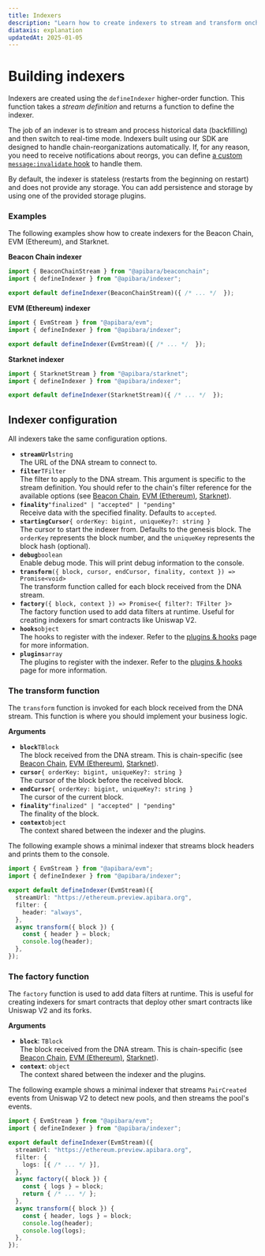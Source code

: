 ```yaml
---
title: Indexers
description: "Learn how to create indexers to stream and transform onchain data."
diataxis: explanation
updatedAt: 2025-01-05
---
```


# Building indexers

Indexers are created using the `defineIndexer` higher-order function. This function takes a _stream definition_ and returns a function to define the indexer.

The job of an indexer is to stream and process historical data (backfilling) and then switch to real-time mode. Indexers built using our SDK are designed to handle chain-reorganizations automatically.
If, for any reason, you need to receive notifications about reorgs, you can define [a custom `message:invalidate` hook](/docs/v2/getting-started/plugins#hooks) to handle them.

By default, the indexer is stateless (restarts from the beginning on restart) and does not provide any storage. You can add persistence and storage by using one of the provided storage plugins.

### Examples

The following examples show how to create indexers for the Beacon Chain, EVM (Ethereum), and Starknet.

**Beacon Chain indexer**

```ts [beaconchain.indexer.ts]
import { BeaconChainStream } from "@apibara/beaconchain";
import { defineIndexer } from "@apibara/indexer";

export default defineIndexer(BeaconChainStream)({ /* ... */  });
```

**EVM (Ethereum) indexer**

```ts [evm.indexer.ts]
import { EvmStream } from "@apibara/evm";
import { defineIndexer } from "@apibara/indexer";

export default defineIndexer(EvmStream)({ /* ... */  });
```

**Starknet indexer**

```ts [starknet.indexer.ts]
import { StarknetStream } from "@apibara/starknet";
import { defineIndexer } from "@apibara/indexer";

export default defineIndexer(StarknetStream)({ /* ... */  });
```

## Indexer configuration

All indexers take the same configuration options.

- **`streamUrl`**<span class="text-muted-foreground">`string`</span><br/>The URL of the DNA stream to connect to.
- **`filter`**<span class="text-muted-foreground">`TFilter`</span><br/>The filter to apply to the DNA stream. This argument is specific to the stream definition. You should refer to the chain's filter reference for the available options (see [Beacon Chain](/docs/v2/networks/beaconchain/filter), [EVM (Ethereum)](/docs/v2/networks/evm/filter), [Starknet](/docs/v2/networks/starknet/filter)).
- **`finality`**<span class="text-muted-foreground">`"finalized" | "accepted" | "pending"`</span><br/>Receive data with the specified finality. Defaults to `accepted`.
- **`startingCursor`**<span class="text-muted-foreground">`{ orderKey: bigint, uniqueKey?: string }`</span><br/>The cursor to start the indexer from. Defaults to the genesis block. The `orderKey` represents the block number, and the `uniqueKey` represents the block hash (optional).
- **`debug`**<span class="text-muted-foreground">`boolean`</span><br/>Enable debug mode. This will print debug information to the console.
- **`transform`**<span class="text-muted-foreground">`({ block, cursor, endCursor, finality, context }) => Promise<void>`</span><br/>The transform function called for each block received from the DNA stream.
- **`factory`**<span class="text-muted-foreground">`({ block, context }) => Promise<{ filter?: TFilter }>`</span><br/>The factory function used to add data filters at runtime. Useful for creating indexers for smart contracts like Uniswap V2.
- **`hooks`**<span class="text-muted-foreground">`object`</span><br/>The hooks to register with the indexer. Refer to the [plugins & hooks](/docs/v2/getting-started/plugins) page for more information.
- **`plugins`**<span class="text-muted-foreground">`array`</span><br/>The plugins to register with the indexer. Refer to the [plugins & hooks](/docs/v2/getting-started/plugins) page for more information.

### The transform function

The `transform` function is invoked for each block received from the DNA stream. This function is where you should implement your business logic.

**Arguments**

 - **`block`**<span class="text-muted-foreground">`TBlock`</span><br/>The block received from the DNA stream. This is chain-specific (see [Beacon Chain](/docs/v2/networks/beaconchain/data), [EVM (Ethereum)](/docs/v2/networks/evm/data), [Starknet](/docs/v2/networks/starknet/data)).
 - **`cursor`**<span class="text-muted-foreground">`{ orderKey: bigint, uniqueKey?: string }`</span><br/>The cursor of the block before the received block.
 - **`endCursor`**<span class="text-muted-foreground">`{ orderKey: bigint, uniqueKey?: string }`</span><br/>The cursor of the current block.
 - **`finality`**<span class="text-muted-foreground">`"finalized" | "accepted" | "pending"`</span><br/>The finality of the block.
 - **`context`**<span class="text-muted-foreground">`object`</span><br/>The context shared between the indexer and the plugins.

The following example shows a minimal indexer that streams block headers and prints them to the console.

```ts [evm.indexer.ts]
import { EvmStream } from "@apibara/evm";
import { defineIndexer } from "@apibara/indexer";

export default defineIndexer(EvmStream)({
  streamUrl: "https://ethereum.preview.apibara.org",
  filter: {
    header: "always",
  },
  async transform({ block }) {
    const { header } = block;
    console.log(header);
  },
});
```

### The factory function

The `factory` function is used to add data filters at runtime. This is useful for creating indexers for smart contracts that deploy other smart contracts like Uniswap V2 and its forks.


**Arguments**

 - **`block`**: `TBlock`<br/>The block received from the DNA stream. This is chain-specific (see [Beacon Chain](/docs/v2/networks/beaconchain/data), [EVM (Ethereum)](/docs/v2/networks/evm/data), [Starknet](/docs/v2/networks/starknet/data)).
 - **`context`**: `object`<br/>The context shared between the indexer and the plugins.

The following example shows a minimal indexer that streams `PairCreated` events from Uniswap V2 to detect new pools, and then streams the pool's events.

```ts [uniswap-v2.indexer.ts]
import { EvmStream } from "@apibara/evm";
import { defineIndexer } from "@apibara/indexer";

export default defineIndexer(EvmStream)({
  streamUrl: "https://ethereum.preview.apibara.org",
  filter: {
    logs: [{ /* ... */ }],
  },
  async factory({ block }) {
    const { logs } = block;
    return { /* ... */ };
  },
  async transform({ block }) {
    const { header, logs } = block;
    console.log(header);
    console.log(logs);
  },
});
```
